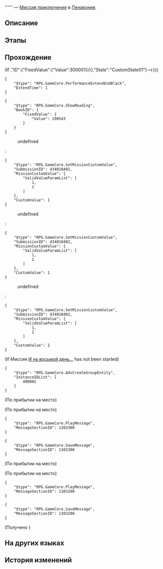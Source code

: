 {{Дополнить|Диалоги.}}
{{Миссия Инфобокс
|id              = 4340104
|Название        = 
|Изображение     = Миссия Освоения .png
|Тип             = Миссия приключения
|События         = 
|Глава           = 
|Условия         = Завершена [[Миссия Освоения]] ''[[А убийца кто?..]]''
|Персонажи       = Первопроходец
|СтартЛокация    = Отель «Грёзы» (Мир грёз)
|Мир             = Пенакония
|Локации         = Отель «Грёзы» (Мир грёз)
|Предыдущая      = 
|Следующая       = 
|Награды         = 
}}
'''''' — [[Миссия приключения]] в [[Пенакония]].

==Описание==
{{Описание|<!--официальное описание из Перекрёстка судеб-->}}

==Этапы==


==Прохождение==
{{Дополнить}}

;(If {{cx}}{{subst:void|<!--{"$type":"RPG.GameCore.ByComparePropState","TargetType":{"$type":"RPG.GameCore.TargetFetchAdvPropEx","FetchType":"SinglePropByPropID","SinglePropID":{"GroupID":{"FixedValue":{"Value":392}},"ID":{"FixedValue":{"Value":300001}}}},"State":"CustomState01"}-->}})
<pre>{
	"$type": "RPG.GameCore.PerformanceExtendEndBlack",
	"ExtendTime": 1
}</pre>
:{{tx}}
<pre>{
	"$type": "RPG.GameCore.ShowReading",
	"BookID": {
		"FixedValue": {
			"Value": 190543
		}
	}
}</pre>
<!--Unknown TalkSentence: 434014101-->
<!--Unknown TalkSentence: 434014102-->
<!--Unknown TalkSentence: 434014103-->
<!--Unknown TalkSentence: 434014104-->
<!--Unknown TalkSentence: 434014105-->
<!--Unknown TalkSentence: 434014106-->
<!--Unknown TalkSentence: 434014107-->
<!--Unknown TalkSentence: 434014108-->
<!--Unknown TalkSentence: 434014109-->
<!--Unknown TalkSentence: 434014110-->
<!--Unknown TalkSentence: 434014111-->
<!--Unknown TalkSentence: 434014112-->
:{{Диалог|Стрелка}} undefined
:<pre>{
	"$type": "RPG.GameCore.SetMissionCustomValue",
	"SubmissionID": 434010402,
	"MissionCustomValue": {
		"ValidValueParamList": [
			1,
			2
		]
	},
	"CustomValue": 1
}</pre>
:{{Диалог|Стрелка}} undefined
:<pre>{
	"$type": "RPG.GameCore.SetMissionCustomValue",
	"SubmissionID": 434010402,
	"MissionCustomValue": {
		"ValidValueParamList": [
			1,
			2
		]
	},
	"CustomValue": 1
}</pre>
:{{Диалог|Стрелка}} undefined
:<pre>{
	"$type": "RPG.GameCore.SetMissionCustomValue",
	"SubmissionID": 434010402,
	"MissionCustomValue": {
		"ValidValueParamList": [
			1,
			2
		]
	},
	"CustomValue": 2
}</pre>
:{{tx}}

;(If Миссия [[И на восьмой день...]] has not been started)
<pre>{
	"$type": "RPG.GameCore.AdvCreateGroupEntity",
	"InstanceIDList": [
		400001
	]
}</pre>
;(По прибытии на место)

;(По прибытии на место)
<pre>{
	"$type": "RPG.GameCore.PlayMessage",
	"MessageSectionID": 1303300
}</pre>
<pre>{
	"$type": "RPG.GameCore.SaveMessage",
	"MessageSectionID": 1303300
}</pre>
;(По прибытии на место)

;(По прибытии на место)
<pre>{
	"$type": "RPG.GameCore.PlayMessage",
	"MessageSectionID": 1303200
}</pre>
<pre>{
	"$type": "RPG.GameCore.SaveMessage",
	"MessageSectionID": 1303200
}</pre>

;(Получено {{Item|Странная плёнка|20|x=1|text=Странная плёнка}})
{{Диалог Конец}}

==На других языках==
{{На других языках
|en   = 
|zhs  = 
|zht  = 
|ja   = 
|ko   = 
|es   = 
|fr   = 
|ru   = 
|th   = 
|vi   = 
|de   = 
|id   = 
|pt   = 
}}

==История изменений==
{{История изменений|2.7}}
